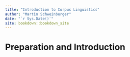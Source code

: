 ```yaml
--- 
title: "Introduction to Corpus Linguistics"
author: "Martin Schweinberger"
date: "`r Sys.Date()`"
site: bookdown::bookdown_site
---
```


# Preparation and Introduction



